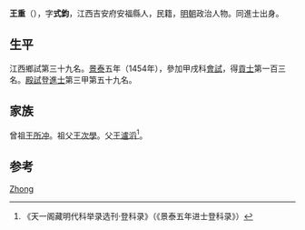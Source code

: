 '''王重'''（{{bd|1426年||？}}），字'''式鈞'''，江西吉安府安福縣人，民籍，[[明朝|明朝]]政治人物。同進士出身。

== 生平 ==
江西鄉試第三十九名。[[景泰|景泰]]五年（1454年），參加甲戌科[[會試|會試]]，得[[貢士|貢士]]第一百三名。[[殿試|殿試]]登[[進士|進士]]第三甲第五十九名。

== 家族 ==
曾祖[[王所冲|王所冲]]。祖父[[王次學|王次學]]。父[[王瀘滔|王瀘滔]]<ref>《天一阁藏明代科举录选刊·登科录》（《景泰五年进士登科录》）</ref>。

== 参考 ==
{{reflist}}

{{明朝人物小作品}}
{{景泰五年甲戌科殿試金榜}}
{{Authority control}}
{{DEFAULTSORT:Wang王}}
[[Category:王姓|Zhong]]